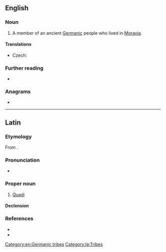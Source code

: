 ==English==

===Noun===
{{wikipedia}}
{{en-noun|s|Quadi}}

# {{lb|en|historical}} A member of an ancient [[Germanic]] people who lived in [[Moravia]].

====Translations====
{{trans-top|member of an ancient Germanic people}}
* Czech: {{t|cs|Kvád|m}}
{{trans-mid}}
{{trans-bottom}}

===Further reading===
* {{R:OneLook}}

===Anagrams===
* {{anagrams|en|a=adiqu|Quaid}}

[[Category:en:Germanic tribes]]

----

==Latin==

===Etymology===
From {{der|la|grc|Κουάδοι}}.

===Pronunciation===
* {{la-IPA|Quādī}}

===Proper noun===
{{la-proper noun|Quādī<2>|g=m}}

# [[#English|Quadi]]

====Declension====
{{la-ndecl|Quādī<2>}}

===References===
* {{R:Gaffiot}}
* {{R:Smith's Geography}}

[[Category:la:Tribes]]